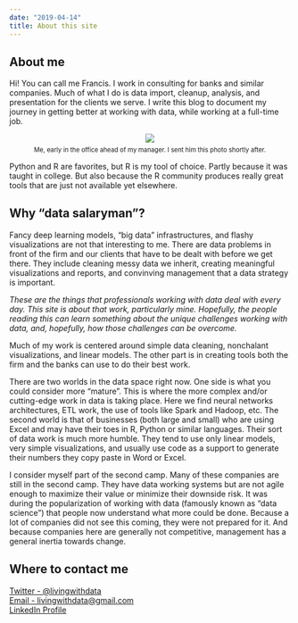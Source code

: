 ```yaml
---
date: "2019-04-14"
title: About this site
---
```


## About me

Hi! You can call me Francis. I work in consulting for banks and similar companies. Much of what I do is data import, cleanup, analysis, and presentation for the clients we serve. I write this blog to document my journey in getting better at working with data, while working at a full-time job.  

<div style = "width:image width px; font-size:80%; text-align:center;"> 
<img src="/about_files/IMG20190429063305.jpg" width="width" height="height" style = "padding-bottom:0.5em;" />
<br>
Me, early in the office ahead of my manager. I sent him this photo shortly after.
</div> 

Python and R are favorites, but R is my tool of choice. Partly because it was taught in college. But also because the R community produces really great tools that are just not available yet elsewhere.  

## Why "data salaryman"?

Fancy deep learning models, "big data" infrastructures, and flashy visualizations are not that interesting to me. There are data problems in front of the firm and our clients that have to be dealt with before we get there. They include cleaning messy data we inherit, creating meaningful visualizations and reports, and convinving management that a data strategy is important.  

*These are the things that professionals working with data deal with every day. This site is about that work, particularly mine. Hopefully, the people reading this can learn something about the unique challenges working with data, and, hopefully, how those challenges can be overcome.*  

Much of my work is centered around simple data cleaning, nonchalant visualizations, and linear models. The other part is in creating tools both the firm and the banks can use to do their best work.  

There are two worlds in the data space right now. One side is what you could consider more "mature". This is where the more complex and/or cutting-edge work in data is taking place. Here we find neural networks architectures, ETL work, the use of tools like Spark and Hadoop, etc. The second world is that of businesses (both large and small) who are using Excel and may have their toes in R, Python or similar languages. Their sort of data work is much more humble. They tend to use only linear models, very simple visualizations, and usually use code as a support to generate their numbers they copy paste in Word or Excel.  

I consider myself part of the second camp. Many of these companies are still in the second camp. They have data working systems but are not agile enough to maximize their value or minimize their downside risk. It was during the popularization of working with data (famously known as "data science") that people now understand what more could be done. Because a lot of companies did not see this coming, they were not prepared for it. And because companies here are generally not competitive, management has a general inertia towards change.  



## Where to contact me  
 
[Twitter - \@livingwithdata](https://twitter.com/livingwithdata)  
[Email - livingwithdata\@gmail\.com](mailto:livingwithdata@gmail.com)  
[LinkedIn Profile](https://www.linkedin.com/in/jose-francisco-endrinal-9861687a/)